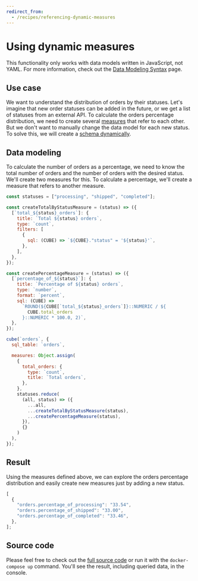 ```yaml
---
redirect_from:
  - /recipes/referencing-dynamic-measures
---
```


# Using dynamic measures

<InfoBox>

This functionality only works with data models written in JavaScript, not YAML.
For more information, check out the [Data Modeling Syntax][ref-modeling-syntax]
page.

</InfoBox>

## Use case

We want to understand the distribution of orders by their statuses. Let's
imagine that new order statuses can be added in the future, or we get a list of
statuses from an external API. To calculate the orders percentage distribution,
we need to create several
[measures](/product/data-modeling/fundamentals/concepts#measures) that refer to
each other. But we don't want to manually change the data model for each new
status. To solve this, we will create a
[schema dynamically](/product/data-modeling/advanced/dynamic-schema-creation).

## Data modeling

To calculate the number of orders as a percentage, we need to know the total
number of orders and the number of orders with the desired status. We'll create
two measures for this. To calculate a percentage, we'll create a measure that
refers to another measure.

```javascript
const statuses = ["processing", "shipped", "completed"];

const createTotalByStatusMeasure = (status) => ({
  [`total_${status}_orders`]: {
    title: `Total ${status} orders`,
    type: `count`,
    filters: [
      {
        sql: (CUBE) => `${CUBE}."status" = '${status}'`,
      },
    ],
  },
});

const createPercentageMeasure = (status) => ({
  [`percentage_of_${status}`]: {
    title: `Percentage of ${status} orders`,
    type: `number`,
    format: `percent`,
    sql: (CUBE) =>
      `ROUND(${CUBE[`total_${status}_orders`]}::NUMERIC / ${
        CUBE.total_orders
      }::NUMERIC * 100.0, 2)`,
  },
});

cube(`orders`, {
  sql_table: `orders`,

  measures: Object.assign(
    {
      total_orders: {
        type: `count`,
        title: `Total orders`,
      },
    },
    statuses.reduce(
      (all, status) => ({
        ...all,
        ...createTotalByStatusMeasure(status),
        ...createPercentageMeasure(status),
      }),
      {}
    )
  ),
});
```

## Result

Using the measures defined above, we can explore the orders percentage
distribution and easily create new measures just by adding a new status.

```javascript
[
  {
    "orders.percentage_of_processing": "33.54",
    "orders.percentage_of_shipped": "33.00",
    "orders.percentage_of_completed": "33.46",
  },
];
```

## Source code

Please feel free to check out the
[full source code](https://github.com/cube-js/cube/tree/master/examples/recipes/referencing-dynamic-measures)
or run it with the `docker-compose up` command. You'll see the result, including
queried data, in the console.

[ref-modeling-syntax]: /product/data-modeling/fundamentals/syntax
